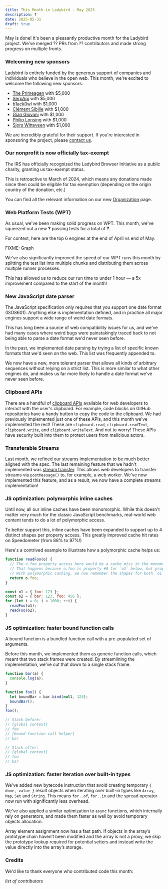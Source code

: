 ```yaml
---
title: This Month in Ladybird - May 2025
description: ?
date: 2025-05-31
draft: true
---
```


May is done! It's been a pleasantly productive month for the Ladybird project. We’ve merged ?? PRs from ?? contributors and made strong progress on multiple fronts.

### Welcoming new sponsors

Ladybird is entirely funded by the generous support of companies and individuals who believe in the open web. This month, we're excited to welcome the following new sponsors:

- [The Primeagen](https://terminal.shop/) with $5,000
- [SerpApi](https://serpapi.com/) with $5,000
- [b1ack0wl](http://www.b1ack0wl.com/) with $1,000
- [Clément Sibille](https://lisible.xyz/) with $1,000
- [Gian Giovani](https://wejick.wordpress.com/) with $1,000
- [Philip Lonsing](https://www.linkedin.com/in/philiplonsing/) with $1,000
- [Sjors Witteveen](https://kabutops.com/) with $1,000

We are incredibly grateful for their support. If you're interested in sponsoring the project, please [contact us](mailto:contact@ladybird.org).

### Our nonprofit is now officially tax-exempt

The IRS has officially recognized the Ladybird Browser Initiative as a public charity, granting us tax-exempt status.

This is retroactive to March of 2024, which means any donations made since then could be eligible for tax exemption (depending on the origin country of the donation, etc.)

You can find all the relevant information on our new [Organization](https://ladybird.org/organization/) page.

### Web Platform Tests (WPT)

As usual, we've been making solid progress on WPT. This month, we've squeezed out a new **?** passing tests for a total of **?**.

For context, here are the top 6 engines at the end of April vs end of May:

FIXME: Graph

We've also significantly improved the speed of our WPT runs this month by splitting the test list into multiple chunks and distributing them across multiple runner processes.

This has allowed us to reduce our run time to under 1 hour — a 5x improvement compared to the start of the month!

### New JavaScript date parser

The JavaScript specification only requires that you support one date format (ISO8601). Anything else is implementation defined, and in practice all major engines support a wide range of weird date formats.

This has long been a source of web compatibility issues for us, and we've had many cases where weird bugs were painstakingly traced back to not being able to parse a date format we'd never seen before.

In the past, we implemented date parsing by trying a list of specific known formats that we'd seen on the web. This list was frequently appended to.

We now have a new, more tolerant parser that allows all kinds of arbitrary sequences without relying on a strict list. This is more similar to what other engines do, and makes us far more likely to handle a date format we've never seen before.

### Clipboard APIs

There are a handful of [clipboard APIs](https://developer.mozilla.org/en-US/docs/Web/API/Clipboard_API) available for
web developers to interact with the user's clipboard. For example, code blocks on GitHub repositories have a handy
button to copy the code to the clipboard. We had previously implemented just one of these APIs, and this month we've
implemented the rest! These are `clipboard.read`, `clipboard.readText`, `clipboard.write`, and `clipboard.writeText`.
And not to worry! These APIs have security built into them to protect users from malicious actors.

### Transferable Streams

Last month, we refined our [streams](https://developer.mozilla.org/en-US/docs/Web/API/Streams_API) implementation to be
much better aligned with the spec. The last remaining feature that we hadn't implemented was
[stream transfer](https://github.com/whatwg/streams/blob/main/transferable-streams-explainer.md). This allows web
developers to transfer streams via `postMessage()` to, for example, a web worker. We've now implemented this feature,
and as a result, we now have a complete streams implementation!

### JS optimization: polymorphic inline caches

Until now, all our inline caches have been monomorphic. While this doesn't matter very much for the classic JavaScript benchmarks, real-world web content tends to do a lot of polymorphic access.

To better support this, inline caches have been expanded to support up to 4 distinct shapes per property access. This greatly improved cache hit rates on Speedometer (from 88% to 97%!)

Here's a contrived example to illustrate how a polymorphic cache helps us:

```js
function readFoo(o) {
  // The o.foo property access here would be a cache miss in the monomorphic case.
  // That happens because o.foo is property #0 for `o1` below, but property #1 for `o2`.
  // With polymorphic caching, we now remember the shapes for both `o1` and `o2` and always hit!
  return o.foo;
}

const o1 = { foo: 123 };
const o2 = { bar: 123, foo: 456 };
for (let i = 0; i < 1000; ++i) {
  readFoo(o1);
  readFoo(o2);
}
```

### JS optimization: faster bound function calls

A bound function is a bundled function call with a pre-populated set of arguments.

Before this month, we implemented them as generic function calls, which meant that two stack frames were created. By streamlining the implementation, we've cut that down to a single stack frame.

```js
function bar(a) {
  console.log(a);
}

function foo() {
  let boundBar = bar.bind(null, 123);
  boundBar();
}
foo();

// Stack before:
// [global context]
// foo
// [bound function call helper]
// bar

// Stack after:
// [global context]
// foo
// bar
```

### JS optimization: faster iteration over built-in types

We've added new bytecode instruction that avoid creating temporary `{ done, value }` result objects when iterating over built-in types like `Array`, `Map`, `Set` and `String`. This means `for..of`, `for..in` and the spread operator now run with significantly less overhead.

We've also applied a similar optimization to `async` functions, which internally rely on generators, and made them faster as well by avoid temporary objects allocation.

Array element assignment now has a fast path. If objects in the array’s prototype chain haven’t been modified and the array is not a proxy, we skip the prototype lookup required for potential setters and instead write the value directly into the array’s storage.

### Credits

We'd like to thank everyone who contributed code this month:

_list of contributors_

